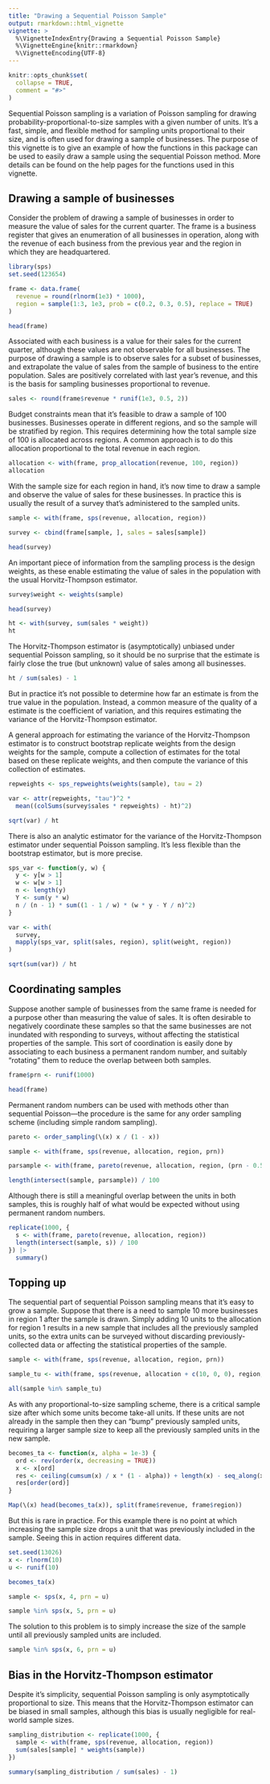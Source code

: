 ```yaml
---
title: "Drawing a Sequential Poisson Sample"
output: rmarkdown::html_vignette
vignette: >
  %\VignetteIndexEntry{Drawing a Sequential Poisson Sample}
  %\VignetteEngine{knitr::rmarkdown}
  %\VignetteEncoding{UTF-8}
---
```


```r
knitr::opts_chunk$set(
  collapse = TRUE,
  comment = "#>"
)
```

Sequential Poisson sampling is a variation of Poisson sampling for drawing probability-proportional-to-size samples with a given number of units. It's a fast, simple, and flexible method for sampling units proportional to their size, and is often used for drawing a sample of businesses. The purpose of this vignette is to give an example of how the functions in this package can be used to easily draw a sample using the sequential Poisson method. More details can be found on the help pages for the functions used in this vignette.

## Drawing a sample of businesses

Consider the problem of drawing a sample of businesses in order to measure the value of sales for the current quarter. The frame is a business register that gives an enumeration of all businesses in operation, along with the revenue of each business from the previous year and the region in which they are headquartered.

```r
library(sps)
set.seed(123654)

frame <- data.frame(
  revenue = round(rlnorm(1e3) * 1000),
  region = sample(1:3, 1e3, prob = c(0.2, 0.3, 0.5), replace = TRUE)
)

head(frame)
```

Associated with each business is a value for their sales for the current quarter, although these values are not observable for all businesses. The purpose of drawing a sample is to observe sales for a subset of businesses, and extrapolate the value of sales from the sample of business to the entire population. Sales are positively correlated with last year's revenue, and this is the basis for sampling businesses proportional to revenue.

```r
sales <- round(frame$revenue * runif(1e3, 0.5, 2))
```

Budget constraints mean that it's feasible to draw a sample of 100 businesses. Businesses operate in different regions, and so the sample will be stratified by region. This requires determining how the total sample size of 100 is allocated across regions. A common approach is to do this allocation proportional to the total revenue in each region.

```r
allocation <- with(frame, prop_allocation(revenue, 100, region))
allocation
```

With the sample size for each region in hand, it's now time to draw a sample and observe the value of sales for these businesses. In practice this is usually the result of a survey that's administered to the sampled units.

```r
sample <- with(frame, sps(revenue, allocation, region))

survey <- cbind(frame[sample, ], sales = sales[sample])

head(survey)
```

An important piece of information from the sampling process is the design weights, as these enable estimating the value of sales in the population with the usual Horvitz-Thompson estimator.

```r
survey$weight <- weights(sample)

head(survey)
```

```r
ht <- with(survey, sum(sales * weight))
ht
```

The Horvitz-Thompson estimator is (asymptotically) unbiased under sequential Poisson sampling, so it should be no surprise that the estimate is fairly close the true (but unknown) value of sales among all businesses.

```r
ht / sum(sales) - 1
```

But in practice it's not possible to determine how far an estimate is from the true value in the population. Instead, a common measure of the quality of a estimate is the coefficient of variation, and this requires estimating the variance of the Horvitz-Thompson estimator.

A general approach for estimating the variance of the Horvitz-Thompson estimator is to construct bootstrap replicate weights from the design weights for the sample, compute a collection of estimates for the total based on these replicate weights, and then compute the variance of this collection of estimates. 

```r
repweights <- sps_repweights(weights(sample), tau = 2)

var <- attr(repweights, "tau")^2 *
  mean((colSums(survey$sales * repweights) - ht)^2)

sqrt(var) / ht
```

There is also an analytic estimator for the variance of the Horvitz-Thompson estimator under sequential Poisson sampling. It's less flexible than the bootstrap estimator, but is more precise.

```r
sps_var <- function(y, w) {
  y <- y[w > 1]
  w <- w[w > 1]
  n <- length(y)
  Y <- sum(y * w)
  n / (n - 1) * sum((1 - 1 / w) * (w * y - Y / n)^2)
}

var <- with(
  survey,
  mapply(sps_var, split(sales, region), split(weight, region))
)

sqrt(sum(var)) / ht
```

## Coordinating samples

Suppose another sample of businesses from the same frame is needed for a purpose other than measuring the value of sales. It is often desirable to negatively coordinate these samples so that the same businesses are not inundated with responding to surveys, without affecting the statistical properties of the sample. This sort of coordination is easily done by associating to each business a permanent random number, and suitably "rotating" them to reduce the overlap between both samples.

```r
frame$prn <- runif(1000)

head(frame)
```

Permanent random numbers can be used with methods other than sequential Poisson---the procedure is the same for any order sampling scheme (including simple random sampling).

```r
pareto <- order_sampling(\(x) x / (1 - x))

sample <- with(frame, sps(revenue, allocation, region, prn))

parsample <- with(frame, pareto(revenue, allocation, region, (prn - 0.5) %% 1))

length(intersect(sample, parsample)) / 100
```

Although there is still a meaningful overlap between the units in both samples, this is roughly half of what would be expected without using permanent random numbers.

```r
replicate(1000, {
  s <- with(frame, pareto(revenue, allocation, region))
  length(intersect(sample, s)) / 100
}) |>
  summary()
```

## Topping up

The sequential part of sequential Poisson sampling means that it's easy to grow a sample. Suppose that there is a need to sample 10 more businesses in region 1 after the sample is drawn. Simply adding 10 units to the allocation for region 1 results in a new sample that includes all the previously sampled units, so the extra units can be surveyed without discarding previously-collected data or affecting the statistical properties of the sample.

```r
sample <- with(frame, sps(revenue, allocation, region, prn))

sample_tu <- with(frame, sps(revenue, allocation + c(10, 0, 0), region, prn))

all(sample %in% sample_tu)
```

As with any proportional-to-size sampling scheme, there is a critical sample size after which some units become take-all units. If these units are not already in the sample then they can "bump" previously sampled units, requiring a larger sample size to keep all the previously sampled units in the new sample.

```r
becomes_ta <- function(x, alpha = 1e-3) {
  ord <- rev(order(x, decreasing = TRUE))
  x <- x[ord]
  res <- ceiling(cumsum(x) / x * (1 - alpha)) + length(x) - seq_along(x)
  res[order(ord)]
}

Map(\(x) head(becomes_ta(x)), split(frame$revenue, frame$region))
```

But this is rare in practice. For this example there is no point at which increasing the sample size drops a unit that was previously included in the sample. Seeing this in action requires different data.

```r
set.seed(13026)
x <- rlnorm(10)
u <- runif(10)

becomes_ta(x)

sample <- sps(x, 4, prn = u)

sample %in% sps(x, 5, prn = u)
```

The solution to this problem is to simply increase the size of the sample until all previously sampled units are included.

```r
sample %in% sps(x, 6, prn = u)
```

## Bias in the Horvitz-Thompson estimator

Despite it's simplicity, sequential Poisson sampling is only asymptotically proportional to size. This means that the Horvitz-Thompson estimator can be biased in small samples, although this bias is usually negligible for real-world sample sizes.

```r
sampling_distribution <- replicate(1000, {
  sample <- with(frame, sps(revenue, allocation, region))
  sum(sales[sample] * weights(sample))
})

summary(sampling_distribution / sum(sales) - 1)
```
